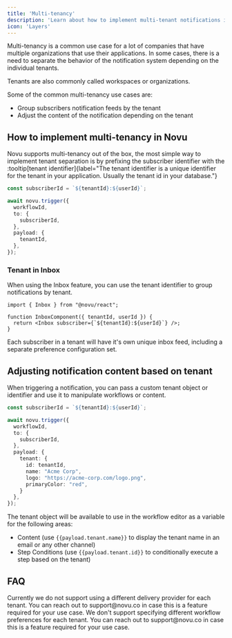 ```yaml
---
title: 'Multi-tenancy'
description: 'Learn about how to implement multi-tenant notifications in Novu'
icon: 'Layers'
---
```



Multi-tenancy is a common use case for a lot of companies that have multiple organizations that use their applications. In some cases, there is a need to separate the behavior of the notification system depending on the individual tenants.

Tenants are also commonly called workspaces or organizations.

Some of the common multi-tenancy use cases are:

- Group subscribers notification feeds by the tenant
- Adjust the content of the notification depending on the tenant

## How to implement multi-tenancy in Novu

Novu supports multi-tenancy out of the box, the most simple way to implement tenant separation is by prefixing the subscriber identifier with the :tooltip[tenant identifier]{label="The tenant identifier is a unique identifier for the tenant in your application. Usually the tenant id in your database."}

```typescript
const subscriberId = `${tenantId}:${userId}`;

await novu.trigger({
  workflowId,
  to: {
    subscriberId,
  },
  payload: {
    tenantId,
  },
});
```

### Tenant in Inbox

When using the Inbox feature, you can use the tenant identifier to group notifications by tenant.

```tsx
import { Inbox } from "@novu/react";

function InboxComponent({ tenantId, userId }) {
  return <Inbox subscriber={`${tenantId}:${userId}`} />;
}
```

Each subscriber in a tenant will have it's own unique inbox feed, including a separate preference configuration set.

## Adjusting notification content based on tenant

When triggering a notification, you can pass a custom tenant object or identifier and use it to manipulate workflows or content.

```typescript
const subscriberId = `${tenantId}:${userId}`;

await novu.trigger({
  workflowId,
  to: {
    subscriberId,
  },
  payload: {
    tenant: {
      id: tenantId,
      name: "Acme Corp",
      logo: "https://acme-corp.com/logo.png",
      primaryColor: "red",
    }
  },
});
```

The tenant object will be available to use in the workflow editor as a variable for the following areas:

- Content (use `{{payload.tenant.name}}` to display the tenant name in an email or any other channel)
- Step Conditions (use `{{payload.tenant.id}}` to conditionally execute a step based on the tenant)

## FAQ

<Accordions>

<Accordion title="Can I use a different delivery provider for each tenant?">
  Currently we do not support using a different delivery provider for each tenant. You can reach out to support@novu.co in case this is a feature required for your use case.
</Accordion>

<Accordion title="Can I specify different workflow preferences for each tenant?">
  We don't support specifying different workflow preferences for each tenant. You can reach out to support@novu.co in case this is a feature required for your use case.
</Accordion>

</Accordions>
